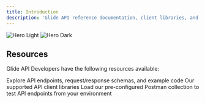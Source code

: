```yaml
---
title: Introduction
description: 'Glide API reference documentation, client libraries, and other API development resources'
---
```


<img
  className="block dark:hidden"
  src="/images/hero-light.svg"
  alt="Hero Light"
/>
<img
  className="hidden dark:block"
  src="/images/hero-dark.svg"
  alt="Hero Dark"
/>

## Resources

Glide API Developers have the following resources available:

<CardGroup cols={1}>
  <Card
    title="API Reference"
    icon="pen-to-square"
    href="/api-reference/introduction"
  >
    Explore API endpoints, request/response schemas, and example code
  </Card>
</CardGroup>

<CardGroup cols={2}>
  <Card
    title="Client Libraries"
    icon="image"
    href="/client-libraries"
  >
    Our supported API client libraries
  </Card>
  <Card
    title="Postman Collections"
    icon="image"
    href="/postman"
  >
    Load our pre-configured Postman collection to test API endpoints from your environment
  </Card>
</CardGroup>